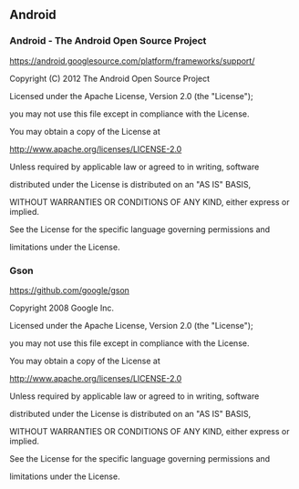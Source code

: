 ## Android

### Android - The Android Open Source Project

https://android.googlesource.com/platform/frameworks/support/

Copyright (C) 2012 The Android Open Source Project

Licensed under the Apache License, Version 2.0 (the "License");

you may not use this file except in compliance with the License.

You may obtain a copy of the License at

http://www.apache.org/licenses/LICENSE-2.0

Unless required by applicable law or agreed to in writing, software

distributed under the License is distributed on an "AS IS" BASIS,

WITHOUT WARRANTIES OR CONDITIONS OF ANY KIND, either express or implied.

See the License for the specific language governing permissions and

limitations under the License.

### Gson

https://github.com/google/gson

Copyright 2008 Google Inc.

Licensed under the Apache License, Version 2.0 (the "License");

you may not use this file except in compliance with the License.

You may obtain a copy of the License at

http://www.apache.org/licenses/LICENSE-2.0

Unless required by applicable law or agreed to in writing, software

distributed under the License is distributed on an "AS IS" BASIS,

WITHOUT WARRANTIES OR CONDITIONS OF ANY KIND, either express or implied.

See the License for the specific language governing permissions and

limitations under the License.